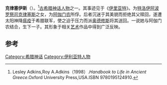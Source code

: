 {{expand|time=2013-10-15T08:53:39+00:00}}
{{Infobox deity|type=Greek
| image            =Ulysse remet Chryséis à son père by Gelée Louvre INV4718 n01.jpg
| caption         =奥德修斯将克律赛斯归还给她的父亲
| name              = 克律塞伊斯
| abode             = [[特洛伊|特洛伊]]
| consort           = [[阿伽门农|阿伽门农]]、{{le|伊厄泰翁|Eetion}}
| father           = [[克律塞斯|克律塞斯]]
|script_name=古希腊语|script=Χρυσηΐς|other_names=阿斯提诺墨}}
'''克律塞伊斯'''（{{lang-grc|Χρυσηΐς}}）。<ref>Lesley Adkins,Roy A.Adkins（1998）.''Handbook to Life in Ancient Greece''.Oxford University Press,USA.ISBN 9780195124910.</ref>[[古希腊神话|古希腊神话]][[人物|人物]]之一。其事迹见于《[[伊里亚特|伊里亚特]]》。为[[特洛伊|特洛伊]][[阿波罗|阿波罗]][[祭司|祭司]][[克律塞斯|克律塞斯]]之女，为[[阿伽门农|阿伽门农]]所俘。后者沉迷于其美貌而拒绝其父赎回，遂遭太阳神降[[瘟疫|瘟疫]]于希腊联军，使之迫于压力而派[[奥德修斯|奥德修斯]]将其送回。一说她与阿伽门农结合，生下一子。其形象于相关[[艺术|艺术]]作品中得到广泛反映。

== 参考 ==
{{reflist}}
{{Characters in the Iliad}}

[[Category:希腊神话|Category:希腊神话]]
[[Category:伊利亚特人物|Category:伊利亚特人物]]